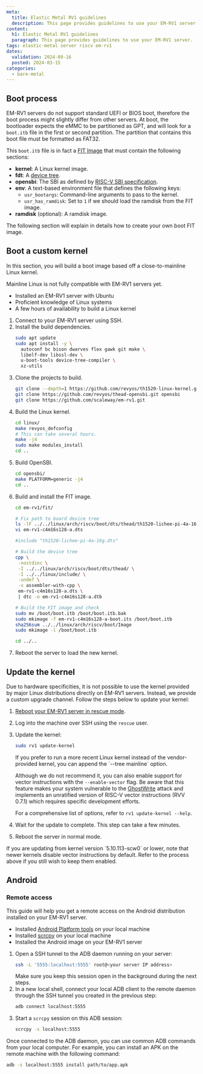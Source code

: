 ```yaml
---
meta:
  title: Elastic Metal RV1 guidelines
  description: This page provides guidelines to use your EM-RV1 server.
content:
  h1: Elastic Metal RV1 guidelines
  paragraph: This page provides guidelines to use your EM-RV1 server.
tags: elastic-metal server riscv em-rv1
dates:
  validation: 2024-09-16
  posted: 2024-03-15
categories:
  - bare-metal
---
```


## Boot process

EM-RV1 servers do not support standard UEFI or BIOS boot, therefore the boot
process might slightly differ from other servers. At boot, the bootloader
expects the eMMC to be partitioned as GPT, and will look for a `boot.itb` file
in the first or second partition. The partition that contains this boot file
must be formatted as FAT32.

This `boot.itb` file is in fact a [FIT Image](https://docs.u-boot.org/en/latest/usage/fit/source_file_format.html)
that must contain the following sections:

  - **kernel**: A Linux kernel image.
  - **fdt**: A [device tree](https://en.wikipedia.org/wiki/Devicetree).
  - **opensbi**: The SBI as defined by [RISC-V SBI
      specification](https://github.com/riscv-non-isa/riscv-sbi-doc/).
  - **env**: A text-based environment file that defines the following keys:
      - `usr_bootargs`: Command-line arguments to pass to the kernel.
      - `usr_has_ramdisk`: Set to `1` if we should load the ramdisk from the FIT
        image.
  - **ramdisk** (optional): A ramdisk image.

The following section will explain in details how to create your own boot FIT image.

## Boot a custom kernel

In this section, you will build a boot image based off a close-to-mainline
Linux kernel.

<Message type="note">
  Mainline Linux is not fully compatible with EM-RV1 servers yet.
</Message>

<Macro id="requirements" />

- Installed an EM-RV1 server with Ubuntu
- Proficient knowledge of Linux systems
- A few hours of availability to build a Linux kernel

1. Connect to your EM-RV1 server using SSH.
2. Install the build dependencies.
    ```bash
    sudo apt update
    sudo apt install -y \
      autoconf bc bison dwarves flex gawk git make \
      libelf-dev libssl-dev \
      u-boot-tools device-tree-compiler \
      xz-utils
    ```
3. Clone the projects to build.
    ```bash
    git clone --depth=1 https://github.com/revyos/th1520-linux-kernel.git linux
    git clone https://github.com/revyos/thead-opensbi.git opensbi
    git clone https://github.com/scaleway/em-rv1.git
    ```
4. Build the Linux kernel.
    ```bash
    cd linux/
    make revyos_defconfig
    # This can take several hours.
    make -j4
    sudo make modules_install
    cd ..
    ```
5. Build OpenSBI.
   ```bash
   cd opensbi/
   make PLATFORM=generic -j4
   cd ..
   ```
6. Build and install the FIT image.
   ```bash
   cd em-rv1/fit/

   # Fix path to board device tree
   ls -lF ../../linux/arch/riscv/boot/dts/thead/th1520-lichee-pi-4a-16g.dts
   vi em-rv1-c4m16s128-a.dts

   #include "th1520-lichee-pi-4a-16g.dts"

   # Build the device tree
   cpp \
    -nostdinc \
    -I ../../linux/arch/riscv/boot/dts/thead/ \
    -I ../../linux/include/ \
    -undef \
    -x assembler-with-cpp \
    em-rv1-c4m16s128-a.dts \
    | dtc -o em-rv1-c4m16s128-a.dtb

   # Build the FIT image and check
   sudo mv /boot/boot.itb /boot/boot.itb.bak
   sudo mkimage -f em-rv1-c4m16s128-a-boot.its /boot/boot.itb
   sha256sum ../../linux/arch/riscv/boot/Image
   sudo mkimage -l /boot/boot.itb

   cd ../..
   ```
7. Reboot the server to load the new kernel.

## Update the kernel

Due to hardware specificities, it is not possible to use the kernel provided by
major Linux distributions directly on EM-RV1 servers. Instead, we provide a
custom upgrade channel. Follow the steps below to update your kernel:

1. [Reboot your EM-RV1 server in rescue mode](/bare-metal/elastic-metal/how-to/use-rescue-mode/).
2. Log into the machine over SSH using the `rescue` user.
3. Update the kernel:
    ```bash
    sudo rv1 update-kernel
    ```

    <Message type="note">
    If you prefer to run a more recent Linux kernel instead of the
    vendor-provided kernel, you can append the `--tree mainline` option.

    Although we do not recommend it, you can also enable support for vector
    instructions with the `--enable-vector` flag. Be aware that this feature
    makes your system vulnerable to the
    [GhostWrite](https://ghostwriteattack.com/) attack and implements an
    unratified version of RISC-V vector instructions (RVV 0.7.1) which requires
    specific development efforts.

    For a comprehensive list of options, refer to `rv1 update-kernel --help`.
    </Message>
4. Wait for the update to complete. This step can take a few minutes.
5. Reboot the server in normal mode.

<Message type="note">
If you are updating from kernel version `5.10.113-scw0` or lower, note that
newer kernels disable vector instructions by default. Refer to the process
above if you still wish to keep them enabled.
</Message>


## Android

### Remote access

This guide will help you get a remote access on the Android distribution
installed on your EM-RV1 server.

<Macro id="requirements" />

- Installed [Android Platform
  tools](https://developer.android.com/tools/releases/platform-tools) on your
  local machine
- Installed [scrcpy](https://github.com/Genymobile/scrcpy#get-the-app) on your
  local machine
- Installed the Android image on your EM-RV1 server

1. Open a SSH tunnel to the ADB daemon running on your server:
   ```bash
   ssh -L '5555:localhost:5555' root@<your server IP address>
   ```
   Make sure you keep this session open in the background during the next
   steps.
2. In a new local shell, connect your local ADB client to the remote daemon
   through the SSH tunnel you created in the previous step:
   ```bash
   adb connect localhost:5555
   ```
3. Start a `scrcpy` session on this ADB session:
   ```bash
   scrcpy -s localhost:5555
   ```

<Message type="tip">
Once connected to the ADB daemon, you can use common ADB commands from your
local computer. For example, you can install an APK on the remote machine with
the following command:

```bash
adb -s localhost:5555 install path/to/app.apk
```
</Message>
